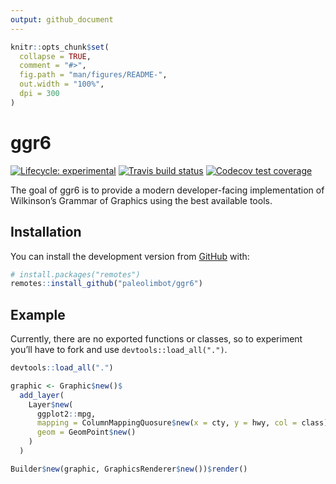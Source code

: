 ```yaml
---
output: github_document
---
```


<!-- README.md is generated from README.Rmd. Please edit that file -->

```r
knitr::opts_chunk$set(
  collapse = TRUE,
  comment = "#>",
  fig.path = "man/figures/README-",
  out.width = "100%",
  dpi = 300
)
```

# ggr6

<!-- badges: start -->
[![Lifecycle: experimental](https://img.shields.io/badge/lifecycle-experimental-orange.svg)](https://www.tidyverse.org/lifecycle/#experimental)
[![Travis build status](https://travis-ci.org/paleolimbot/ggr6.svg?branch=master)](https://travis-ci.org/paleolimbot/ggr6)
[![Codecov test coverage](https://codecov.io/gh/paleolimbot/ggr6/branch/master/graph/badge.svg)](https://codecov.io/gh/paleolimbot/ggr6?branch=master)
<!-- badges: end -->

The goal of ggr6 is to provide a modern developer-facing implementation of Wilkinson's Grammar of Graphics using the best available tools.

## Installation

You can install the development version from [GitHub](https://github.com/) with:

``` r
# install.packages("remotes")
remotes::install_github("paleolimbot/ggr6")
```
## Example

Currently, there are no exported functions or classes, so to experiment you'll have to fork and use `devtools::load_all(".")`.

```r
devtools::load_all(".")
```


```r
graphic <- Graphic$new()$
  add_layer(
    Layer$new(
      ggplot2::mpg,
      mapping = ColumnMappingQuosure$new(x = cty, y = hwy, col = class),
      geom = GeomPoint$new()
    )
  )

Builder$new(graphic, GraphicsRenderer$new())$render()
```
